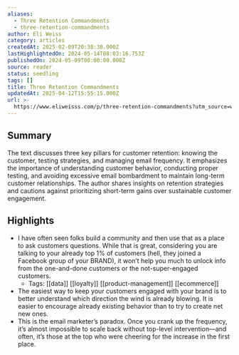 ```yaml
---
aliases:
  - Three Retention Commandments
  - three-retention-commandments
author: Eli Weiss
category: articles
createdAt: 2025-02-09T20:38:38.000Z
lastHighlightedOn: 2024-05-14T08:03:16.753Z
publishedOn: 2024-05-09T00:00:00.000Z
source: reader
status: seedling
tags: []
title: Three Retention Commandments
updatedAt: 2025-04-12T15:55:15.000Z
url: >-
  https://www.eliweisss.com/p/three-retention-commandments?utm_source=www.eliweisss.com&utm_medium=newsletter&utm_campaign=three-retention-commandments
---
```

## Summary

The text discusses three key pillars for customer retention: knowing the customer, testing strategies, and managing email frequency. It emphasizes the importance of understanding customer behavior, conducting proper testing, and avoiding excessive email bombardment to maintain long-term customer relationships. The author shares insights on retention strategies and cautions against prioritizing short-term gains over sustainable customer engagement.

## Highlights

- I have often seen folks build a community and then use that as a place to ask customers questions.
  While that is great, considering you are talking to your already top 1% of customers (hell, they joined a Facebook group of your BRAND), it won’t help you much to unlock info from the one-and-done customers or the not-super-engaged customers.
    - Tags: [[data]] [[loyalty]] [[product-management]] [[ecommerce]]
- The easiest way to keep your customers engaged with your brand is to better understand which direction the wind is already blowing.
  It is easier to encourage already existing behavior than to try to create net new ones.
- This is the email marketer’s paradox. Once you crank up the frequency, it’s almost impossible to scale back without top-level intervention—and often, it’s those at the top who were cheering for the increase in the first place.
